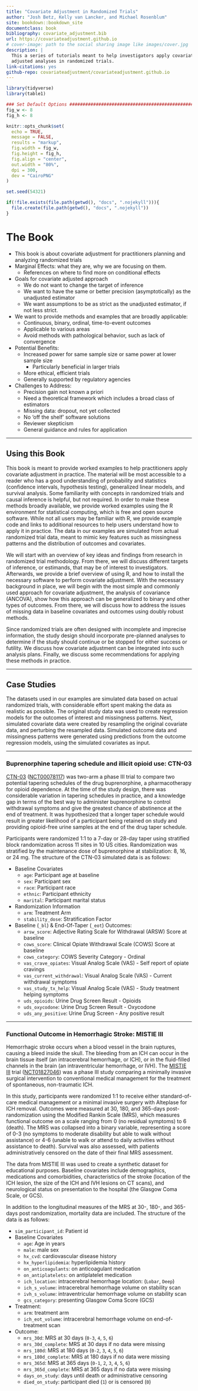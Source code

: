 ```yaml
--- 
title: "Covariate Adjustment in Randomized Trials"
author: "Josh Betz, Kelly van Lancker, and Michael Rosenblum"
site: bookdown::bookdown_site
documentclass: book
bibliography: covariate_adjustment.bib
url: https://covariateadjustment.github.io
# cover-image: path to the social sharing image like images/cover.jpg
description: |
  This a series of tutorials meant to help investigators apply covariate
  adjusted analyses in randomized trials.
link-citations: yes
github-repo: covariateadjustment/covariateadjustment.github.io
---
```


```r
library(tidyverse)
library(table1)

### Set Default Options ########################################################
fig_w <- 8
fig_h <- 8

knitr::opts_chunk$set(
  echo = TRUE,
  message = FALSE,
  results = "markup",
  fig.width = fig_w,
  fig.height = fig_h,
  fig.align = "center",
  out.width = "80%",
  dpi = 300,
  dev = "CairoPNG"
)

set.seed(54321)

if(!file.exists(file.path(getwd(), "docs", ".nojekyll"))){
  file.create(file.path(getwd(), "docs", ".nojekyll"))
} 
```

# The Book

  - This book is about covariate adjustment for practitioners planning and analyzing randomized trials 
  - Marginal Effects: what they are, why we are focusing on them.
    - References on where to find more on conditional effects
  - Goals for covariate adjusted approach
    - We do not want to change the target of inference
    - We want to have the same or better precision (asymptotically) as the unadjusted estimator
    - We want assumptions to be as strict as the unadjusted estimator, if not less strict.
  - We want to provide methods and examples that are broadly applicable:
    - Continuous, binary, ordinal, time-to-event outcomes
    - Applicable to various areas
    - Avoid methods with pathological behavior, such as lack of convergence
  - Potential Benefits:
    - Increased power for same sample size or same power at lower sample size
      - Particularly beneficial in larger trials
    - More ethical, efficient trials
    - Generally supported by regulatory agencies
  - Challenges to Address:
    - Precision gain not known a priori
    - Need a theoretical framework which includes a broad class of estimators
    - Missing data: dropout, not yet collected
    - No 'off the shelf' software solutions
    - Reviewer skepticism
    - General guidance and rules for application
    




--------------------------------------------------------------------------------




## Using this Book

This book is meant to provide worked examples to help practitioners apply covariate adjustment in practice. The material will be most accessible to a reader who has a good understanding of probability and statistics (confidence intervals, hypothesis testing), generalized linear models, and survival analysis. Some familiarity with concepts in randomized trials and causal inference is helpful, but not required. In order to make these methods broadly available, we provide worked examples using the R environment for statistical computing, which is free and open source software. While not all users may be familiar with R, we provide example code and links to additional resources to help users understand how to apply it in practice. The data in our examples are simulated from actual randomized trial data, meant to mimic key features such as missingness patterns and the distribution of outcomes and covariates.

We will start with an overview of key ideas and findings from research in randomized trial methodology. From there, we will discuss different targets of inference, or estimands, that may be of interest to investigators. Afterwards, we provide a brief overview of using R, and how to install the necessary software to perform covariate adjustment. With the necessary background in place, we will begin with the most simple and commonly used approach for covariate adjustment, the analysis of covariance (ANCOVA), show how this approach can be generalized to binary and other types of outcomes. From there, we will discuss how to address the issues of missing data in baseline covariates and outcomes using doubly robust methods.

Since randomized trials are often designed with incomplete and imprecise information, the study design should incorporate pre-planned analyses to determine if the study should continue or be stopped for either success or futility. We discuss how covariate adjustment can be integrated into such analysis plans. Finally, we discuss some recommendations for applying these methods in practice.




--------------------------------------------------------------------------------




## Case Studies

The datasets used in our examples are simulated data based on actual randomized trials, with considerable effort spent making the data as realistic as possible. The original study data was used to create regression models for the outcomes of interest and missingness patterns. Next, simulated covariate data were created by resampling the original covariate data, and perturbing the resampled data. Simulated outcome data and missingness patterns were generated using predictions from the outcome regression models, using the simulated covariates as input.




--------------------------------------------------------------------------------




### Buprenorphine tapering schedule and illicit opioid use: CTN-03 {#ctn_03}

[CTN-03](https://pubmed.ncbi.nlm.nih.gov/19149822) ([NCT00078117](https://clinicaltrials.gov/show/NCT00078117)) was two-arm a phase III trial to compare two potential tapering schedules of the drug buprenorphine, a pharmacotherapy for opioid dependence. At the time of the study design, there was considerable variation in tapering schedules in practice, and a knowledge gap in terms of the best way to administer buprenorphine to control withdrawal symptoms and give the greatest chance of abstinence at the end of treatment. It was hypothesized that a longer taper schedule would result in greater likelihood of a participant being retained on study and providing opioid-free urine samples at the end of the drug taper schedule.

Participants were randomized 1:1 to a 7-day or 28-day taper using stratified block randomization across 11 sites in 10 US cities. Randomization was stratified by the maintenance dose of buprenorphine at stabilization: 8, 16, or 24 mg. The structure of the CTN-03 simulated data is as follows:

  - Baseline Covariates
    - `age`: Participant age at baseline
    - `sex`: Participant sex
    - `race`: Participant race
    - `ethnic`: Participant ethnicity
    - `marital`: Participant marital status
  - Randomization Information
    - `arm`: Treatment Arm
    - `stability_dose`: Stratification Factor
  - Baseline (`_bl`) & End-Of-Taper (`_eot`) Outcomes:
    - `arsw_score`: Adjective Rating Scale for Withdrawal (ARSW) Score at baseline
    - `cows_score`: Clinical Opiate Withdrawal Scale (COWS) Score at baseline
    - `cows_category`: COWS Severity Category - Ordinal
    - `vas_crave_opiates`: Visual Analog Scale (VAS) - Self report of opiate cravings
    - `vas_current_withdrawal`: Visual Analog Scale (VAS) - Current withdrawal symptoms
    - `vas_study_tx_help`: Visual Analog Scale (VAS) - Study treatment helping symptoms
    - `uds_opioids`: Urine Drug Screen Result - Opioids
    - `uds_oxycodone`: Urine Drug Screen Result - Oxycodone
    - `uds_any_positive`: Urine Drug Screen - Any positive result




--------------------------------------------------------------------------------




### Functional Outcome in Hemorrhagic Stroke: MISTIE III {#mistie_iii}

Hemorrhagic stroke occurs when a blood vessel in the brain ruptures, causing a bleed inside the skull. The bleeding from an ICH can occur in the brain tissue itself (an intracerebral hemorrhage, or ICH), or in the fluid-filled channels in the brain (an intraventricular hemorrhage, or IVH). The [MISTIE III](https://doi.org/10.1016/s0140-6736(19)30195-3) trial ([NCT01827046](https://clinicaltrials.gov/show/NCT01827046)) was a phase III study comparing a minimally invasive surgical intervention to conventional medical management for the treatment of spontaneous, non-traumatic ICH.

In this study, participants were randomized 1:1 to receive either standard-of-care medical management or a minimal invasive surgery with Alteplase for ICH removal. Outcomes were measured at 30, 180, and 365-days post-randomization using the Modified Rankin Scale (MRS), which measures functional outcome on a scale ranging from 0 (no residual symptoms) to 6 (death). The MRS was collapsed into a binary variable, representing a score of 0-3 (no symptoms to moderate disability but able to walk without assistance) or 4-6 (unable to walk or attend to daily activities without assistance to death). Survival was also assessed, with patients administratively censored on the date of their final MRS assessment.

The data from MISTIE III was used to create a synthetic dataset for educational purposes. Baseline covariates include demographics, medications and comorbidities, characteristics of the stroke (location of the ICH lesion, the size of the ICH and IVH lesions on CT scans), and neurological status on presentation to the hospital (the Glasgow Coma Scale, or GCS).

In addition to the longitudinal measures of the MRS at 30-, 180-, and 365-days post randomization, mortality data are included. The structure of the data is as follows:

  - `sim_participant_id`: Patient id
  - Baseline Covariates
    - `age`: Age in years
    - `male`: male sex
    - `hx_cvd`:	cardiovascular disease history
    - `hx_hyperlipidemia`:	hyperlipidemia history
    - `on_anticoagulants`:	on anticoagulant medication
    - `on_antiplatelets`:	on antiplatelet medication
    - `ich_location`: intracerebral hemorrhage location: (`Lobar`, `Deep`)
    - `ich_s_volume`:	intracerebral hemorrhage volume on stability scan
    - `ivh_s_volume`:	intraventricular hemorrhage volume on stability scan
    - `gcs_category`: presenting Glasgow Coma Score (GCS)
  - Treatment:
    - `arm`: treatment arm
    - `ich_eot_volume`: intracerebral hemorrhage volume on end-of-treatment scan
  - Outcome:
    - `mrs_30d`: MRS at 30 days (`0-3`, `4`, `5`, `6`)
    - `mrs_30d_complete`: MRS at 30 days if no data were missing
    - `mrs_180d`: MRS at 180 days (`0-2`, `3`, `4`, `5`, `6`)
    - `mrs_180d_complete`: MRS at 180 days if no data were missing
    - `mrs_365d`: MRS at 365 days (`0-1`, `2`, `3`, `4`, `5`, `6`)
    - `mrs_365d_complete`: MRS at 365 days if no data were missing
    - `days_on_study`: days until death or administrative censoring
    - `died_on_study`: participant died (`1`) or is censored (`0`)
